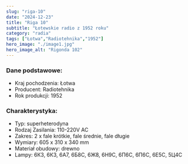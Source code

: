```yaml
---
slug: "riga-10"
date: "2024-12-23"
title: "Riga 10"
subtitle: "Łotewskie radio z 1952 roku"
category: "radia"
tags: ["Łotwa","Radiotehnika","1952"]
hero_image: "./image1.jpg"
hero_image_alt: "Rigonda 102"
---
```


### Dane podstawowe:

- Kraj pochodzenia: Łotwa
- Producent: Radiotehnika
- Rok produkcji: 1952

### Charakterystyka:

- Typ: superheterodyna
- Rodzaj Zasilania: 110-220V AC
- Zakres: 2 x fale krótkie, fale średnie, fale długie
- Wymiary: 605 x 310 x 340 mm
- Materiał obudowy: drewno
- Lampy: 6К3, 6К3, 6А7, 6Б8С, 6Ж8, 6Н9С, 6П6С, 6П6С, 6Е5С, 5Ц4С
